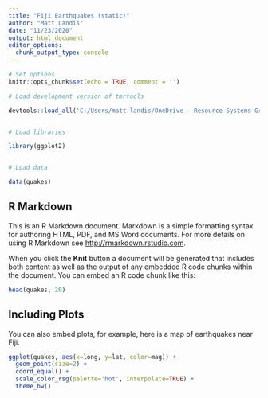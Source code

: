 ```yaml
---
title: "Fiji Earthquakes (static)"
author: "Matt Landis"
date: "11/23/2020"
output: html_document
editor_options: 
  chunk_output_type: console
---
```


```r

# Set options
knitr::opts_chunk$set(echo = TRUE, comment = '')

# Load development version of tmrtools

devtools::load_all('C:/Users/matt.landis/OneDrive - Resource Systems Group, Inc/Git/tmrtools')


# Load libraries 

library(ggplot2)


# Load data

data(quakes)

```

## R Markdown

This is an R Markdown document. Markdown is a simple formatting syntax for authoring HTML, PDF, and MS Word documents. For more details on using R Markdown see <http://rmarkdown.rstudio.com>.

When you click the **Knit** button a document will be generated that includes both content as well as the output of any embedded R code chunks within the document. You can embed an R code chunk like this:

```r
head(quakes, 20)
```

## Including Plots

You can also embed plots, for example, here is a map of earthquakes near Fiji.

```r
ggplot(quakes, aes(x=long, y=lat, color=mag)) +
  geom_point(size=2) +
  coord_equal() +
  scale_color_rsg(palette='hot', interpolate=TRUE) +
  theme_bw()
```
